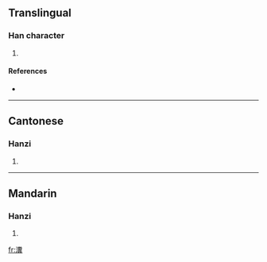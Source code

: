 ==Translingual==

===Han character===
{{Han char|rn=85|rad=水|as=17|sn=20|four=3918<sub>1</sub>|canj=水火木金 (EFDC)}}

# {{defn|Han|sort=水17}}

====References====
* {{Han ref|kx=0661.030|dkj=18696|dj=1070.260|hdz=31790.060|uh=7035|ud=28725|bh=F45C|bd=62556}}

----

==Cantonese==

===Hanzi===
{{yue-hanzi|jyut=|y=fan3}}

# {{defn|Cantonese}}

----

==Mandarin==

===Hanzi===
{{cmn-hanzi|pin=[[fèn]] ([[fen4]]), [[yào]] ([[yao4]])|wg=fen<sup>4</sup>, yao<sup>4</sup>}}

# {{defn|Mandarin}}

[[fr:瀵]]